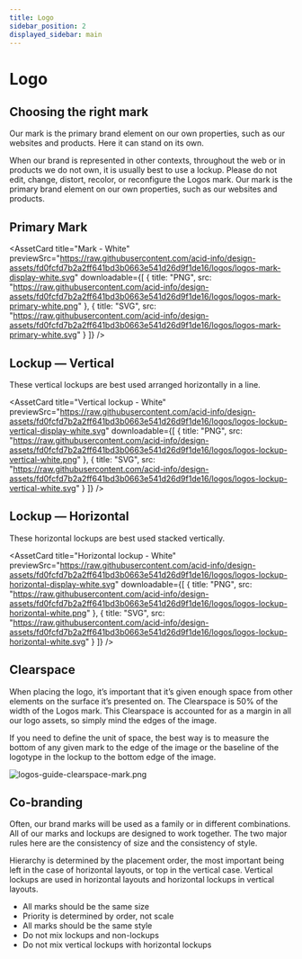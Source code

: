 ```yaml
---
title: Logo
sidebar_position: 2
displayed_sidebar: main
---
```



# Logo

## Choosing the right mark

Our mark is the primary brand element on our own properties, such as our websites and products. Here it can stand on its own.

When our brand is represented in other contexts, throughout the web or in products we do not own, it is usually best to use a lockup. Please do not edit, change, distort, recolor, or reconfigure the Logos mark. Our mark is the primary brand element on our own properties, such as our websites and products.

## Primary Mark

<div style={{display: "flex", gap: "16px"}}>
  <AssetCard
    title="Mark - Black"
    previewSrc="https://raw.githubusercontent.com/acid-info/design-assets/fd0fcfd7b2a2ff641bd3b0663e541d26d9f1de16/logos/logos-mark-display-black.svg"
    downloadable={[
      {
        title: "PNG",
        src: "https://raw.githubusercontent.com/acid-info/design-assets/fd0fcfd7b2a2ff641bd3b0663e541d26d9f1de16/logos/logos-mark-primary-black.png"
      },
      {
        title: "SVG",
        src: "https://raw.githubusercontent.com/acid-info/design-assets/fd0fcfd7b2a2ff641bd3b0663e541d26d9f1de16/logos/logos-mark-primary-black.svg"
      }
    ]}
  />

  <AssetCard
    title="Mark - White"
    previewSrc="https://raw.githubusercontent.com/acid-info/design-assets/fd0fcfd7b2a2ff641bd3b0663e541d26d9f1de16/logos/logos-mark-display-white.svg"
    downloadable={[
      {
        title: "PNG",
        src: "https://raw.githubusercontent.com/acid-info/design-assets/fd0fcfd7b2a2ff641bd3b0663e541d26d9f1de16/logos/logos-mark-primary-white.png"
      },
      {
        title: "SVG",
        src: "https://raw.githubusercontent.com/acid-info/design-assets/fd0fcfd7b2a2ff641bd3b0663e541d26d9f1de16/logos/logos-mark-primary-white.svg"
      }
    ]}
  />
</div>

## Lockup — Vertical

These vertical lockups are best used arranged horizontally in a line.

<div style={{display: "flex", gap: "16px"}}>
  <AssetCard
    title="Vertical lockup - Black"
    previewSrc="https://raw.githubusercontent.com/acid-info/design-assets/fd0fcfd7b2a2ff641bd3b0663e541d26d9f1de16/logos/logos-lockup-vertical-display-black.svg"
    downloadable={[
      {
        title: "PNG",
        src: "https://raw.githubusercontent.com/acid-info/design-assets/fd0fcfd7b2a2ff641bd3b0663e541d26d9f1de16/logos/logos-lockup-vertical-black.png"
      },
      {
        title: "SVG",
        src: "https://raw.githubusercontent.com/acid-info/design-assets/fd0fcfd7b2a2ff641bd3b0663e541d26d9f1de16/logos/logos-lockup-vertical-black.svg"
      }
    ]}
  />

  <AssetCard
    title="Vertical lockup - White"
    previewSrc="https://raw.githubusercontent.com/acid-info/design-assets/fd0fcfd7b2a2ff641bd3b0663e541d26d9f1de16/logos/logos-lockup-vertical-display-white.svg"
    downloadable={[
      {
        title: "PNG",
        src: "https://raw.githubusercontent.com/acid-info/design-assets/fd0fcfd7b2a2ff641bd3b0663e541d26d9f1de16/logos/logos-lockup-vertical-white.png" 
      },
      {
        title: "SVG",
        src: "https://raw.githubusercontent.com/acid-info/design-assets/fd0fcfd7b2a2ff641bd3b0663e541d26d9f1de16/logos/logos-lockup-vertical-white.svg"
      }
    ]}
  />
</div>

## Lockup — Horizontal

These horizontal lockups are best used stacked vertically.

<div style={{display: "flex", gap: "16px"}}>
  <AssetCard
    title="Horizontal lockup - Black"
    previewSrc="https://raw.githubusercontent.com/acid-info/design-assets/fd0fcfd7b2a2ff641bd3b0663e541d26d9f1de16/logos/logos-lockup-horizontal-display-black.svg"
    downloadable={[
      {
        title: "PNG",
        src: "https://raw.githubusercontent.com/acid-info/design-assets/fd0fcfd7b2a2ff641bd3b0663e541d26d9f1de16/logos/logos-lockup-horizontal-black.png"
      },
      {
        title: "SVG",
        src: "https://raw.githubusercontent.com/acid-info/design-assets/fd0fcfd7b2a2ff641bd3b0663e541d26d9f1de16/logos/logos-lockup-horizontal-black.svg"
      }
    ]}
  />

  <AssetCard
    title="Horizontal lockup - White"
    previewSrc="https://raw.githubusercontent.com/acid-info/design-assets/fd0fcfd7b2a2ff641bd3b0663e541d26d9f1de16/logos/logos-lockup-horizontal-display-white.svg"
    downloadable={[
      {
        title: "PNG",
        src: "https://raw.githubusercontent.com/acid-info/design-assets/fd0fcfd7b2a2ff641bd3b0663e541d26d9f1de16/logos/logos-lockup-horizontal-white.png" 
      },
      {
        title: "SVG",
        src: "https://raw.githubusercontent.com/acid-info/design-assets/fd0fcfd7b2a2ff641bd3b0663e541d26d9f1de16/logos/logos-lockup-horizontal-white.svg"
      }
    ]}
  />
</div>

## Clearspace

When placing the logo, it’s important that it’s given enough space from other elements on the surface it’s presented on. The Clearspace is 50% of the width of the Logos mark. This Clearspace is accounted for as a margin in all our logo assets, so simply mind the edges of the image.

If you need to define the unit of space, the best way is to measure the bottom of any given mark to the edge of the image or the baseline of the logotype in the lockup to the bottom edge of the image.

![logos-guide-clearspace-mark.png](/logos-guide-clearspace-mark.png)

## Co-branding

Often, our brand marks will be used as a family or in different combinations. All of our marks and lockups are designed to work together. The two major rules here are the consistency of size and the consistency of style.

Hierarchy is determined by the placement order, the most important being left in the case of horizontal layouts, or top in the vertical case. Vertical lockups are used in horizontal layouts and horizontal lockups in vertical layouts.

- All marks should be the same size
- Priority is determined by order, not scale
- All marks should be the same style
- Do not mix lockups and non-lockups
- Do not mix vertical lockups with horizontal lockups